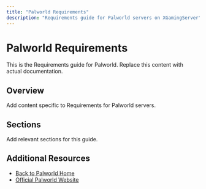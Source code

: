 ```yaml
---
title: "Palworld Requirements"
description: "Requirements guide for Palworld servers on XGamingServer"
---
```


# Palworld Requirements

This is the Requirements guide for Palworld. Replace this content with actual documentation.

## Overview

Add content specific to Requirements for Palworld servers.

## Sections

Add relevant sections for this guide.

## Additional Resources

- [Back to Palworld Home](./index)
- [Official Palworld Website](https://example.com)
